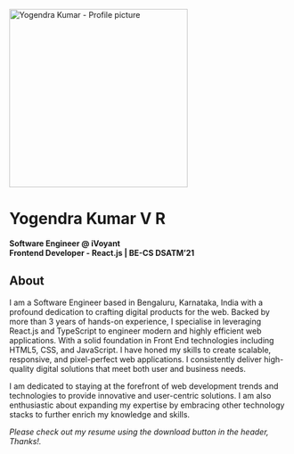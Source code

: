 
<Image
  src={profilePicture}
  alt="Yogendra Kumar - Profile picture"
  width="320"
  height="320"
  class="rounded-full"
/>

# Yogendra Kumar V R

**Software Engineer @ iVoyant** <br />
**Frontend Developer - React.js | BE-CS DSATM’21**

<SocialMediaInformation />

## About

I am a Software Engineer based in Bengaluru, Karnataka, India with a profound dedication to crafting digital products for the web. Backed by more than 3 years of hands-on experience, I specialise in leveraging React.js and TypeScript to engineer modern and highly efficient web applications.
With a solid foundation in Front End technologies including HTML5, CSS, and JavaScript. I have honed my skills to create scalable, responsive, and pixel-perfect web applications. I consistently deliver high-quality digital solutions that meet both user and business needs.

I am dedicated to staying at the forefront of web development trends and technologies to provide innovative and user-centric solutions.
I am also enthusiastic about expanding my expertise by embracing other technology stacks to further enrich my knowledge and skills.

_Please check out my resume using the download button in the header, Thanks!._
